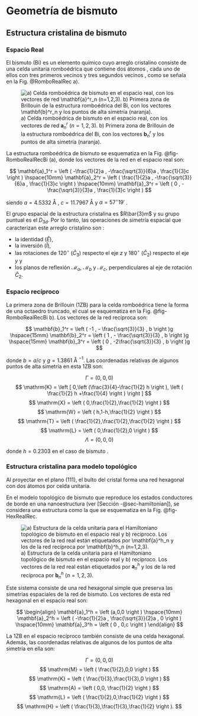# Geometría de bismuto

## Estructura cristalina de bismuto

### Espacio Real

El bismuto (Bi) es un elemento químico cuyo arreglo cristalino consiste de una celda unitaria romboédrica que contiene dos átomos \cite{Falicov1965}, 
cada uno de ellos con tres primeros vecinos y tres segundos vecinos \cite{HOFMANN2006}, como se señala en la Fig. @RomboRealRec a). 


![a) Celda romboédrica de bismuto en el espacio real, con los vectores de red $\mathbf{a}^r_n$ ($n=1,2,3$). b) Primera zona de Brillouin de la estructura romboédrica del Bi, con los vectores $\mathbf{b}^r_n$ y los puntos de alta simetría (naranja).](images/RombRealRec.png){#fig-RomboRealRecBi}

La estructura romboédrica de bismuto se esquematiza en la Fig. @fig-RomboRealRecBi (a), 
donde los vectores de la red en el espacio real son:

$$
    \mathbf{a}_1^r = \left ( -\frac{1}{2}a , -\frac{\sqrt{3}}{6}a , \frac{1}{3}c \right ) \hspace{10mm}
    \mathbf{a}_2^r = \left (  \frac{1}{2}a , -\frac{\sqrt{3}}{6}a , \frac{1}{3}c \right ) \hspace{10mm}
    \mathbf{a}_3^r = \left (             0 , -\frac{\sqrt{3}}{3}a , \frac{1}{3}c \right ) 
$$

siendo $a=4.5332$ &#8491; , $c= 11.7967$ &#8491; y $\alpha = 57^{\circ}19'$ \cite{LiuandAllen1995}. 


El grupo espacial de la estructura cristalina es $R\bar{3}m$ y su grupo puntual es el $D_{3d}$.
Por lo tanto, las operaciones de simetría espacial que caracterizan este arreglo cristalino son \cite{Hsu2019}:

* la identidad ($\hat{E}$),
* la inversión ($\hat{I}$), 
* las rotaciones de 120$^{\circ}$ ($\hat{C}_3$) respecto el eje $z$ y 180$^{\circ}$ ($\hat{C}_2$) respecto el eje $y$ y
* los planos de reflexión $\mathcal{M}_a$, $\mathcal{M}_b$ y $\mathcal{M}_c$, 
    perpendiculares al eje de rotación $\hat{C}_2$.

### Espacio recíproco

La primera zona de Brillouin (1ZB) para la celda romboédrica tiene la forma de una octaedro truncado, el cual se esquematiza en
la Fig. @fig-RomboRealRecBi b). Los vectores de la red recíproca son:

$$
    \mathbf{b}_1^r = \left ( -1 , - \frac{\sqrt{3}}{3} , b \right )g  \hspace{15mm}
    \mathbf{b}_2^r = \left (  1 , - \frac{\sqrt{3}}{3} , b \right )g  \hspace{15mm} 
    \mathbf{b}_3^r = \left (  0 , -2\frac{\sqrt{3}}{3} , b \right )g  
$$

donde $b= a/c$ y $g=1.3861$  &#8491; $^{-1}$. Las coordenadas relativas de algunos puntos de alta simetría en esta 1ZB son:



$$
    \Gamma = \left ( 0,0,0 \right )
$$
$$
    \mathrm{K} = \left [ 0,\left (\frac{3}{4}-\frac{1}{2} h \right ), \left ( \frac{1}{2} h +\frac{1}{4} \right ) \right ] 
$$
$$
    \mathrm{X} = \left ( 0,\frac{1}{2},\frac{1}{2} \right )
$$
$$
    \mathrm{W} = \left ( h,1-h,\frac{1}{2} \right )
$$
$$
    \mathrm{T} = \left ( \frac{1}{2},\frac{1}{2},\frac{1}{2} \right )
$$
$$
    \mathrm{L} = \left ( 0,\frac{1}{2},0 \right )
$$
$$
    \Lambda = \left ( 0,0,0 \right )
$$

donde $h=0.2303$ en el caso de bismuto \cite{Falicov1965}. 

### Estructura cristalina para modelo topológico

Al proyectar en el plano (111), el bulto del cristal forma una red hexagonal con dos átomos por celda unitaria.

En el modelo topológico de bismuto \cite{Schindler2018} que reproduce los estados conductores de borde en una nanoestructura (ver [Sección -@sec-hamiltonian]), 
se considera una estructura como la que se esquematiza en la Fig. @fig-HexRealRec. 

![a) Estructura de la celda unitaria para el Hamiltoniano topológico de bismuto en el espacio real y b) recíproco. Los vectores de la red real están etiquetados por $\mathbf{a}^h_n$ y los de la red recíproca por $\mathbf{b}^h_n$ ($n=1,2,3$).](images/HexRealRec.png){#fig-HexRealRec}


Este sistema consiste de una red hexagonal simple que preserva las simetrías espaciales de la red de bismuto.
Los vectores de esta red hexagonal en el espacio real son:

$$
\begin{align} 
    \mathbf{a}_1^h = \left (a,0,0 \right ) \hspace{10mm}
    \mathbf{a}_2^h = \left ( -\frac{1}{2}a , \frac{\sqrt{3}}{2}a , 0 \right ) \hspace{10mm}
    \mathbf{a}_3^h = \left (             0 , 0,c \right ) 
\end{align}
$$

La 1ZB en el espacio recíproco también consiste de una 
celda hexagonal. Además, las coordenadas relativas de algunos de los puntos de alta simetría en ella son:

$$    
\Gamma = \left ( 0,0,0 \right )
$$
$$
    \mathrm{M} = \left ( \frac{1}{2},0,0 \right ) 
$$
$$
    \mathrm{K} = \left ( \frac{1}{3},\frac{1}{3},0 \right ) 
$$
$$
    \mathrm{A} = \left ( 0,0, \frac{1}{2} \right )
$$
$$
    \mathrm{L} = \left ( \frac{1}{2},0,\frac{1}{2} \right ) 
$$
$$
    \mathrm{H} = \left ( \frac{1}{3},\frac{1}{3},\frac{1}{2} \right ).
$$



